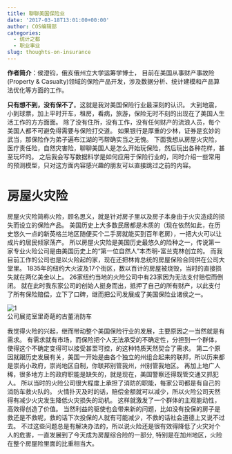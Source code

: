```yaml
---
title: 聊聊美国保险业
date: '2017-03-18T13:01:00+00:00'
author: COS编辑部
categories:
  - 统计之都
  - 职业事业
slug: thoughts-on-insurance
---
```



**作者简介**：侯澄钧，俄亥俄州立大学运筹学博士，
目前在美国从事财产事故险(Property &amp; Casualty)领域的保险产品开发，涉及数据分析、统计建模和产品算法优化等方面的工作。


**只有想不到，没有保不了**。这就是我对美国保险行业最深刻的认识。
大到地震，小到球票，加上平时开车，租房，看病，旅游，保险无时不刻的出现在了美国人生活工作的方方面面。
除了没有住所，没有工作，没有任何财产的流浪人员，每个美国人都不可避免得需要与保险打交道。
如果银行是厚重的少林，证券是玄妙的武当，那保险作为弟子遍布江湖的丐帮确实当之无愧。
下面我想从房屋火灾险，医疗责任险，自然灾害险，聊聊美国人是怎么开始玩保险，然后玩出各种花样，甚至玩坏的。
之后我会写写数据科学是如何应用于保险行业的，同时介绍一些常用的预测模型，只对这方面内容感兴趣的朋友可以直接跳过之前的内容。
<!--more-->


# 房屋火灾险
房屋火灾险简称火险，顾名思义，就是针对房子里以及房子本身由于火灾造成的损失而设立的保险产品。
美国历史上大多数民居都是木质的（现在依然如此，在历史悠久一点的新英格兰地区随便买个二手房就能买到百年老房），一把大火可以让成片的居民倾家荡产。
所以房屋火灾险是美国历史最悠久的险种之一，传说第一家专业火险公司是由美国历史上的“第一位自然人”本杰明-富兰克林创立的。
而我目前工作的公司也是以火险起的家，现在还把林肯总统的房屋保险合同供在公司大堂里。
1835年的纽约大火波及17个街区，数以百计的房屋被烧毁，当时的直接损失就在两亿美金以上。
26家纽约当地的火险公司中有23家因为无法支付赔偿而倒闭。
就在此时我东家公司的创始人挺身而出，抵押了自己的所有财产，以此支付了所有保险赔偿，立下了口碑，继而把公司发展成了美国保险业诸侯之一。

![1](https://cos.name/wp-content/uploads/2017/03/IMG_0868.jpg)  
公司展览室里奇葩的古董消防车

我觉得火险的兴起，继而带动整个美国保险行业的发展，主要原因之一当然就是有需求。
有需求就有市场，而保险把个人无法承受的不确定性，分担到一个群体，使得这个不确定变得可以接受甚至可控，的这种特质天然契合了需求。
第二个原因就跟历史发展有关，美国一开始是由各个独立的州组合起来的联邦，所以历来都是崇尚小政府，崇尚地区自制，你联邦别管我州，州别管我地区。
再加上地广人稀，很多地方上的政府职能是缺失的，就是现在，美国警察还得既管交通又抓犯人。
所以当时的火险公司很大程度上承担了消防的职能，每家公司都是有自己的消防车救火队的。
火情扑灭及时的话，赔偿金额就可以减少，所以火险公司天然得有减少火灾发生降低火灾损失的动机。
这样就激发了一个群体的主观能动性，高效得创造了价值。
当然利益的驱使也会带来新的问题，比如没有投保的房子是救还是不救呢，救的话下次投保的人就有可能减少，不救的话社会道德上又说不过去。
不过这些问题总是有解决办法的，所以说火险还是很有效得降低了火灾对个人的危害，一直发展到了今天成为房屋综合险的一部分,
特别是在加州地区，火险在整个房屋险里面的比重相当大。




